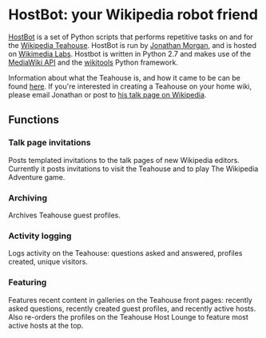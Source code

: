 = HostBot: your Wikipedia robot friend =
[http://en.wikipedia.org/wiki/User:HostBot HostBot] is a set of Python scripts that performs repetitive tasks on and for the [http://en.wikipedia.org/wiki/Wikipedia:Teahouse Wikipedia Teahouse]. HostBot is run by [http://en.wikipedia.org/wiki/User:Jtmorgan Jonathan Morgan], and is hosted on [https://wikitech.wikimedia.org/wiki/Main_Page Wikimedia Labs]. Hostbot is written in Python 2.7 and makes use of the [http://www.mediawiki.org/wiki/API:Main_page MediaWiki API] and the [https://github.com/alexz-enwp/wikitools wikitools] Python framework.

Information about what the Teahouse is, and how it came to be can be found [http://meta.wikimedia.org/wiki/Teahouse here]. If you're interested in creating a Teahouse on your home wiki, please email Jonathan or post to [http://en.wikipedia.org/wiki/User_talk:Jtmorgan his talk page on Wikipedia].

== Functions ==

=== Talk page invitations ===
Posts templated invitations to the talk pages of new Wikipedia editors. Currently it posts invitations to visit the Teahouse and to play The Wikipedia Adventure game.

=== Archiving ===
Archives Teahouse guest profiles.

=== Activity logging ===
Logs activity on the Teahouse: questions asked and answered, profiles created, unique visitors.

=== Featuring ===
Features recent content in galleries on the Teahouse front pages: recently asked questions, recently created guest profiles, and recently active hosts. Also re-orders the profiles on the Teahouse Host Lounge to feature most active hosts at the top.
